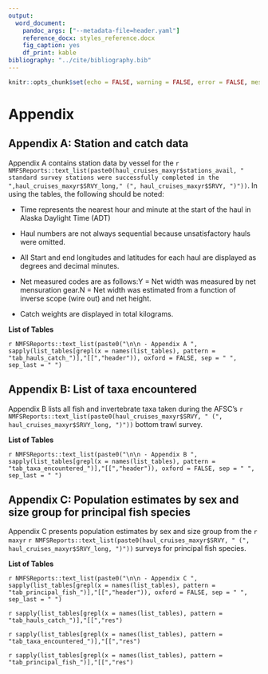 ```yaml
---
output:
  word_document:
    pandoc_args: ["--metadata-file=header.yaml"]
    reference_docx: styles_reference.docx
    fig_caption: yes
    df_print: kable
bibliography: "../cite/bibliography.bib"
---
```


```r
knitr::opts_chunk$set(echo = FALSE, warning = FALSE, error = FALSE, message = FALSE)
```

# Appendix

## Appendix A: Station and catch data

Appendix A contains station data by vessel for the `r NMFSReports::text_list(paste0(haul_cruises_maxyr$stations_avail, " standard survey stations were successfully completed in the ",haul_cruises_maxyr$SRVY_long," (", haul_cruises_maxyr$SRVY, ")"))`. In using the tables, the following should be noted:

   - Time represents the nearest hour and minute at the start of the haul in Alaska Daylight Time (ADT)
   
   - Haul numbers are not always sequential because unsatisfactory hauls were omitted.
   
   - All Start and end longitudes and latitudes for each haul are displayed as degrees and decimal minutes.
   
   - Net measured codes are as follows:Y = Net width was measured by net mensuration gear.N = Net width was estimated from a function of inverse scope (wire out) and net height.
   
   - Catch weights are displayed in total kilograms.


**List of Tables**

`r NMFSReports::text_list(paste0("\n\n - Appendix A ", sapply(list_tables[grepl(x = names(list_tables), pattern = "tab_hauls_catch_")],"[[","header")), oxford = FALSE, sep = " ", sep_last = " ") `

## Appendix B: List of taxa encountered

Appendix B lists all fish and invertebrate taxa taken during the AFSC’s `r NMFSReports::text_list(paste0(haul_cruises_maxyr$SRVY, " (", haul_cruises_maxyr$SRVY_long, ")"))` bottom trawl survey.

**List of Tables**

`r NMFSReports::text_list(paste0("\n\n - Appendix B ", sapply(list_tables[grepl(x = names(list_tables), pattern = "tab_taxa_encountered_")],"[[","header")), oxford = FALSE, sep = " ", sep_last = " ") `

## Appendix C: Population estimates by sex and size group for principal fish species

Appendix C presents population estimates by sex and size group from the `r maxyr` `r NMFSReports::text_list(paste0(haul_cruises_maxyr$SRVY, " (", haul_cruises_maxyr$SRVY_long, ")"))` surveys for principal fish species.

**List of Tables**

`r NMFSReports::text_list(paste0("\n\n - Appendix C ", sapply(list_tables[grepl(x = names(list_tables), pattern = "tab_principal_fish_")],"[[","header")), oxford = FALSE, sep = " ", sep_last = " ") `

<!-- App A -->

`r sapply(list_tables[grepl(x = names(list_tables), pattern = "tab_hauls_catch_")],"[[","res") `

<!-- App B -->

`r sapply(list_tables[grepl(x = names(list_tables), pattern = "tab_taxa_encountered_")],"[[","res") `

<!-- App C -->

`r sapply(list_tables[grepl(x = names(list_tables), pattern = "tab_principal_fish_")],"[[","res") `

